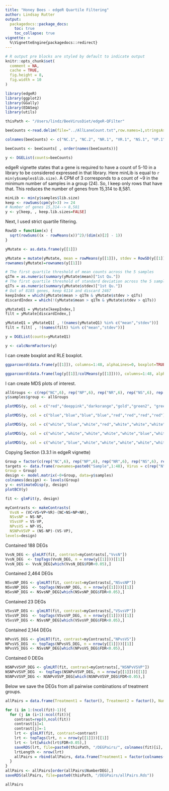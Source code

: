 ```yaml
---
title: "Honey Bees - edgeR Quartile Filtering"
author: Lindsay Rutter
output:
  packagedocs::package_docs:
    toc: true
    toc_collapse: true
vignette: >
  %\VignetteEngine{packagedocs::redirect}
---
```


<meta http-equiv="content-type" content="text/html;charset=utf-8" />

```r
# R output pre blocks are styled by default to indicate output
knitr::opts_chunk$set(
  comment = NA,
  cache = TRUE,
  fig.height = 8,
  fig.width = 10
)
```

```r
library(edgeR)
library(ggplot2)
library(GGally)
library(EDASeq)
library(utils)

thisPath <- "/Users/lindz/BeeVirusDiet/edgeR-QFilter"

beeCounts <-read.delim(file="../AllLaneCount.txt",row.names=1,stringsAsFactors = FALSE)

colnames(beeCounts) <- c("NC.1", "NC.2", "NR.1", "VR.1", "NS.1", "VP.1", "NS.2", "VR.2", "NP.1", "VP.2", "VC.1", "NP.2", "VP.3", "NP.3", "VS.1", "VS.2", "VC.2", "NC.3", "VP.4", "NC.4", "NR.2", "VC.3", "VC.4", "NP.4", "VR.3", "NC.5", "VS.3", "NP.5", "VC.5", "VS.4", "NS.3", "VS.5", "VP.5", "NR.3", "NR.4", "VC.6", "NS.4", "NC.6", "NP.6", "VR.4", "NR.5", "NR.6", "NS.5", "VP.6", "NS.6", "VR.5", "VR.6", "VS.6")

beeCounts <- beeCounts[ , order(names(beeCounts))]

y <- DGEList(counts=beeCounts)
```

edgeR vignette states that a gene is required to have a count of 5-10 in a library to be considered expressed in that library. Here minLib is equal to `r min(y$samples$lib.size)`. A CPM of 3 corresponds to a count of ~9 in the minimum number of samples in a group (24). So, I keep only rows that have that. This reduces the number of genes from 15,314 to 8,581.

```r
minLib <- min(y$samples$lib.size)
keep <- rowSums(cpm(y)>3) >= 24
# Number of genes 15,314--> 8,581
y <- y[keep, , keep.lib.sizes=FALSE]
```

Next, I used strict quartile filtering.

```r
RowSD = function(x) {
  sqrt(rowSums((x - rowMeans(x))^2)/(dim(x)[2] - 1))
}

yMutate <- as.data.frame(y[[1]])

yMutate = mutate(yMutate, mean = rowMeans(y[[1]]), stdev = RowSD(y[[1]]))
rownames(yMutate)=rownames(y[[1]])

# The first quartile threshold of mean counts across the 5 samples
q1Tm = as.numeric(summary(yMutate$mean)["1st Qu."])
# The first quartile threshold of standard deviation across the 5 samples
q1Ts = as.numeric(summary(yMutate$stdev)["1st Qu."])
# Out of 8185 genes, keep 6114 and discard 2467
keepIndex = which(yMutate$mean > q1Tm & yMutate$stdev > q1Ts)
discardIndex = which(!(yMutate$mean > q1Tm & yMutate$stdev > q1Ts))

yMutateQ1 = yMutate[keepIndex,]
filt = yMutate[discardIndex,]

yMutateQ1 = yMutateQ1[ , !(names(yMutateQ1) %in% c("mean","stdev"))]
filt = filt[ , !(names(filt) %in% c("mean","stdev"))]

y = DGEList(counts=yMutateQ1)
```

```r
y <- calcNormFactors(y)
```

I can create boxplot and RLE boxplot.

```r
ggparcoord(data.frame(y[[1]]), columns=1:48, alphaLines=0, boxplot=TRUE, scale="globalminmax") + coord_flip()

ggparcoord(data.frame(log(y[[1]]/colMeans(y[[1]]))), columns=1:48, alphaLines=0, boxplot=TRUE, scale="globalminmax") + coord_flip()
```

I can create MDS plots of interest.

```r
allGroups <- c(rep("NC",6), rep("NP",6), rep("NR",6), rep("NS",6), rep("VC",6), rep("VP",6), rep("VR",6), rep("VS",6))
y$samples$group <- allGroups

plotMDS(y, col = c("red","deeppink","darkorange","gold","green2", "green4","blue", "purple")[factor(allGroups)], cex=0.6)

plotMDS(y, col = c("blue","blue","blue","blue","red","red","red","red")[factor(allGroups)], cex=0.6)

plotMDS(y, col = c("white","blue","white","red","white","white","white","white")[factor(allGroups)], cex=0.6)

plotMDS(y, col = c("white","white","white","white","white","blue","white","red")[factor(allGroups)], cex=0.6)

plotMDS(y, col = c("white","blue","white","white","white","white","white","red")[factor(allGroups)], cex=0.6)
```

Copying Section (3.3.1 in edgeR vignette)

```r
Group = factor(c(rep("NC",6), rep("NP",6), rep("NR",6), rep("NS",6), rep("VC",6), rep("VP",6), rep("VR",6), rep("VS",6)))
targets <- data.frame(rownames=paste0("Sample",1:48), Virus = c(rep("N",24), rep("V",24)), Diet = c(rep("C",6), rep("P",6), rep("R",6), rep("S",6), rep("C",6), rep("P",6), rep("R",6), rep("S",6)), 
Group = Group)
design <- model.matrix(~0+Group, data=y$samples)
colnames(design) <- levels(Group)
y <- estimateDisp(y, design)
plotBCV(y)
```

```r
fit <- glmFit(y, design)

myContrasts <- makeContrasts(
  VvsN = (VC+VS+VP+VR)-(NC+NS+NP+NR),
  NSvsNP = NS-NP,
  VSvsVP = VS-VP,
  NPvsVS = NP-VS,
  NSNPvVSVP = (NS-NP)-(VS-VP),
levels=design)
```

Contained 188 DEGs
```r
VvsN_DEG <- glmLRT(fit, contrast=myContrasts[,"VvsN"])
VvsN_DEG  <- topTags(VvsN_DEG, n = nrow(y[[1]]))[[1]]
VvsN_DEG <- VvsN_DEG[which(VvsN_DEG$FDR<0.05),]
```

Contained 2,464 DEGs
```r
NSvsNP_DEG <- glmLRT(fit, contrast=myContrasts[,"NSvsNP"])
NSvsNP_DEG  <- topTags(NSvsNP_DEG, n = nrow(y[[1]]))[[1]]
NSvsNP_DEG <- NSvsNP_DEG[which(NSvsNP_DEG$FDR<0.05),]
```

Contained 23 DEGs
```r
VSvsVP_DEG <- glmLRT(fit, contrast=myContrasts[,"VSvsVP"])
VSvsVP_DEG  <- topTags(VSvsVP_DEG, n = nrow(y[[1]]))[[1]]
VSvsVP_DEG <- NSvsNP_DEG[which(VSvsVP_DEG$FDR<0.05),]
```

Contained 2,144 DEGs
```r
NPvsVS_DEG <- glmLRT(fit, contrast=myContrasts[,"NPvsVS"])
NPvsVS_DEG  <- topTags(NPvsVS_DEG, n = nrow(y[[1]]))[[1]]
NPvsVS_DEG <- NSvsNP_DEG[which(NPvsVS_DEG$FDR<0.05),]
```

Contained 0 DEGs
```r
NSNPvVSVP_DEG <- glmLRT(fit, contrast=myContrasts[,"NSNPvVSVP"])
NSNPvVSVP_DEG  <- topTags(NSNPvVSVP_DEG, n = nrow(y[[1]]))[[1]]
NSNPvVSVP_DEG <- NSNPvVSVP_DEG[which(NSNPvVSVP_DEG$FDR<0.05),]
```

Below we save the DEGs from all pairwise combinations of treatment groups.

```r
allPairs = data.frame(Treatment1 = factor(), Treatment2 = factor(), NumberDEG = numeric())

for (i in 1:(ncol(fit)-1)){
  for (j in (i+1):ncol(fit)){
    contrast=rep(0,ncol(fit))
    contrast[i]=1
    contrast[j]=-1
    lrt <- glmLRT(fit, contrast=contrast)
    lrt <- topTags(lrt, n = nrow(y[[1]]))[[1]]
    lrt <- lrt[which(lrt$FDR<0.05),]
    saveRDS(lrt, file=paste0(thisPath, "/DEGPairs/", colnames(fit)[i], colnames(fit)[j],".Rds"))
    lrtLength <- nrow(lrt)
    allPairs = rbind(allPairs, data.frame(Treatment1 = factor(colnames(fit)[i]), Treatment2 = factor(colnames(fit)[j]), NumberDEG = lrtLength))
  }
}
allPairs <- allPairs[order(allPairs$NumberDEG),]
saveRDS(allPairs, file=paste0(thisPath, "/DEGPairs/allPairs.Rds"))
```

```r
allPairs
```
